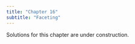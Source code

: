 ```yaml
---
title: "Chapter 16"
subtitle: "Faceting"
---
```


::: callout-warning
Solutions for this chapter are under construction.
:::